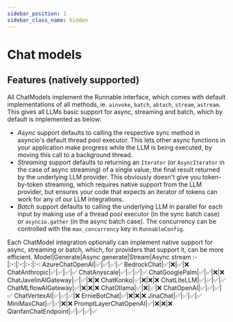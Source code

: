 ```yaml
---
sidebar_position: 1
sidebar_class_name: hidden
---
```


# Chat models


## Features (natively supported)
All ChatModels implement the Runnable interface, which comes with default implementations of all methods, ie. `ainvoke`, `batch`, `abtach`, `stream`, `astream`. This gives all LLMs basic support for async, streaming and batch, which by default is implemented as below:
- *Async* support defaults to calling the respective sync method in asyncio's default thread pool executor. This lets other async functions in your application make progress while the LLM is being executed, by moving this call to a background thread.
- *Streaming* support defaults to returning an `Iterator` (or `AsyncIterator` in the case of async streaming) of a single value, the final result returned by the underlying LLM provider. This obviously doesn't give you token-by-token streaming, which requires native support from the LLM provider, but ensures your code that expects an iterator of tokens can work for any of our LLM integrations.
- *Batch* support defaults to calling the underlying LLM in parallel for each input by making use of a thread pool executor (in the sync batch case) or `asyncio.gather` (in the async batch case). The concurrency can be controlled with the `max_concurrency` key in `RunnableConfig`.

Each ChatModel integration optionally can implement native support for async, streaming or batch, which, for providers that support it, can be more efficient.
Model|Generate|Async generate|Stream|Async stream
:-|:-:|:-:|:-:|:-:
AzureChatOpenAI|✅|✅|✅|✅
BedrockChat|✅|❌|✅|❌
ChatAnthropic|✅|✅|✅|✅
ChatAnyscale|✅|✅|✅|✅
ChatGooglePalm|✅|✅|❌|❌
ChatJavelinAIGateway|✅|✅|❌|❌
ChatKonko|✅|❌|❌|❌
ChatLiteLLM|✅|✅|✅|✅
ChatMLflowAIGateway|✅|❌|❌|❌
ChatOllama|✅|❌|✅|❌
ChatOpenAI|✅|✅|✅|✅
ChatVertexAI|✅|✅|✅|❌
ErnieBotChat|✅|❌|❌|❌
JinaChat|✅|✅|✅|✅
MiniMaxChat|✅|✅|❌|❌
PromptLayerChatOpenAI|✅|❌|❌|❌
QianfanChatEndpoint|✅|✅|✅|✅

<DocCardList />
